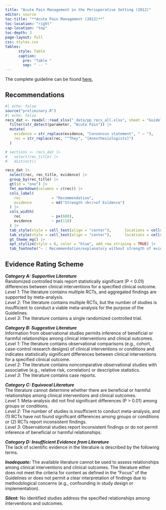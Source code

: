 ```yaml
---
title: "Acute Pain Management in the Perioperative Setting (2012)"
editor: source
toc-title: "**Acute Pain Management (2012)**"
toc-location: "right"
cap-location: "top"
toc-depth: 3
page-layout: full
css: styles.css
tables:
      style: Table
      caption:
        pre: "Table "
        sep: " -- "
---
```


The complete guideline can be found [here.](https://pubs.asahq.org/anesthesiology/article/116/2/248/12956/Practice-Guidelines-for-Acute-Pain-Management-in)

## Recommendations

```r
#| echo: false
source("preliminary.R")
#| echo: false
recs_dat <- readxl::read_xlsx("_data/pp_recs_all.xlsx", sheet = "Guidelines", range = "A1:F485") |> 
  filter(str_detect(parameter, "Acute Pain")) |> 
  mutate(
    evidence = str_replace(evidence, "Consensus statement", " — "),
    rec = str_replace(rec, "^They", "[Anesthesiologists]")
  )

# sections <- recs_dat |>
#   select(rec_title) |> 
#   distinct()

recs_dat |> 
  select(rec, rec_title, evidence) |> 
  group_by(rec_title) |> 
  gt(id = "one") |> 
  fmt_markdown(columns = c(rec)) |> 
  cols_label(
    rec              = "Recommendation",
    evidence         = md("Strength <br/>of Evidence")
  ) |> 
  cols_width(
    rec              ~ px(600),
    evidence         ~ px(110)
  ) |> 
  tab_style(style = cell_text(align = "center"),      locations = cells_column_labels(columns = everything())) |>
  tab_style(style = cell_text(align = "center"),      locations = cells_body(columns = c(evidence))) |>
  gt_theme_mg() |> 
  opt_stylize(style = 6, color = "blue", add_row_striping = TRUE) |> 
  tab_footnote("— : Recommendation/explanatory without strength of evidence rating.")

```

## Evidence Rating Scheme

***Category A: Supportive Literature***<br/> 
Randomized controlled trials report statistically significant (P \< 0.01) differences between clinical interventions for a specified clinical outcome.<br/>
*Level 1*: The literature contains multiple RCTs, and aggregated findings are supported by meta-analysis.<br/>
*Level 2*: The literature contains multiple RCTs, but the number of studies is insufficient to conduct a viable meta-analysis for the purpose of the Guidelines.<br/>
*Level 3*: The literature contains a single randomized controlled trial.

***Category B: Suggestive Literature*** <br/>
Information from observational studies permits inference of beneficial or harmful relationships among clinical interventions and clinical outcomes.<br/>
*Level 1*: The literature contains observational comparisons (e.g., cohort, case-control research designs) of clinical interventions or conditions and indicates statistically significant differences between clinical interventions for a specified clinical outcome.<br/>
*Level 2*: The literature contains noncomparative observational studies with associative (e.g., relative risk, correlation) or descriptive statistics.<br/>
*Level 3*: The literature contains case reports.

***Category C: Equivocal Literature***<br/> 
The literature cannot determine whether there are beneficial or harmful relationships among clinical interventions and clinical outcomes.<br/>
*Level 1*: Meta-analysis did not find significant differences (P \> 0.01) among groups or conditions.<br/>
*Level 2*: The number of studies is insufficient to conduct meta-analysis, and (1) RCTs have not found significant differences among groups or conditions or (2) RCTs report inconsistent findings.<br/>
*Level 3*: Observational studies report inconsistent findings or do not permit inference of beneficial or harmful relationships.<br/>

***Category D: Insufficient Evidence from Literature*** <br/>
The lack of scientific evidence in the literature is described by the following terms.

***Inadequate:*** The available literature cannot be used to assess relationships among clinical interventions and clinical outcomes. The literature either does not meet the criteria for content as defined in the "Focus" of the Guidelines or does not permit a clear interpretation of findings due to methodological concerns (e.g., confounding in study design or implementation).

***Silent:*** No identified studies address the specified relationships among interventions and outcomes.

